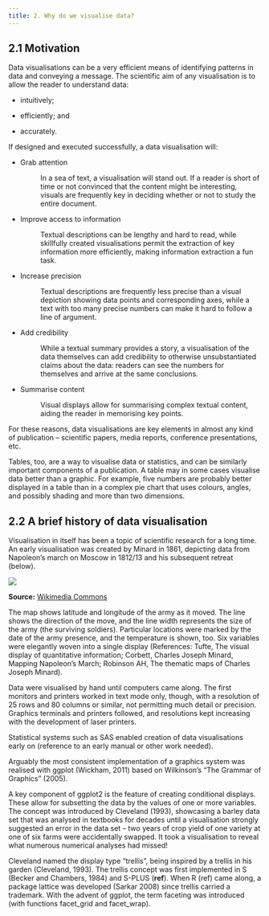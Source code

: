 ```yaml
---
title: 2. Why do we visualise data?
---
```


## 2.1 Motivation

Data visualisations can be a very efficient means of identifying patterns in data and conveying a message. The scientific aim of any visualisation is to allow the reader to understand data:

-   intuitively;

-   efficiently; and

-   accurately. 

If designed and executed successfully, a data visualisation will:

-   

    Grab attention

    :   In a sea of text, a visualisation will stand out. If a reader is short of time or not convinced that the content might be interesting, visuals are frequently key in deciding whether or not to study the entire document.

-   

    Improve access to information

    :   Textual descriptions can be lengthy and hard to read, while skillfully created visualisations permit the extraction of key information more efficiently, making information extraction a fun task.

-   

    Increase precision

    :   Textual descriptions are frequently less precise than a visual depiction showing data points and corresponding axes, while a text with too many precise numbers can make it hard to follow a line of argument.

-   

    Add credibility

    :   While a textual summary provides a story, a visualisation of the data themselves can add credibility to otherwise unsubstantiated claims about the data: readers can see the numbers for themselves and arrive at the same conclusions.

-   

    Summarise content

    :   Visual displays allow for summarising complex textual content, aiding the reader in memorising key points.

For these reasons, data visualisations are key elements in almost any kind of publication -- scientific papers, media reports, conference presentations, etc.

Tables, too, are a way to visualise data or statistics, and can be similarly important components of a publication. A table may in some cases visualise data better than a graphic. For example, five numbers are probably better displayed in a table than in a complex pie chart that uses colours, angles, and possibly shading and more than two dimensions. 

## 2.2 A brief history of data visualisation

Visualisation in itself has been a topic of scientific research for a long time. An early visualisation was created by Minard in 1861, depicting data from Napoleon's march on Moscow in 1812/13 and his subsequent retreat (below).

[![](images/minard.png)](images/minard.png)

::: figure-caption
**Source:** [Wikimedia Commons](https://en.wikipedia.org/wiki/File:Minard.png)
:::

The map shows latitude and longitude of the army as it moved. The line shows the direction of the move, and the line width represents the size of the army (the surviving soldiers). Particular locations were marked by the date of the army presence, and the temperature is shown, too. Six variables were elegantly woven into a single display (References: Tufte, The visual display of quantitative information; Corbett, Charles Joseph Minard, Mapping Napoleon's March; Robinson AH, The thematic maps of Charles Joseph Minard).

Data were visualised by hand until computers came along. The first monitors and printers worked in text mode only, though, with a resolution of 25 rows and 80 columns or similar, not permitting much detail or precision. Graphics terminals and printers followed, and resolutions kept increasing with the development of laser printers.

Statistical systems such as SAS enabled creation of data visualisations early on (reference to an early manual or other work needed).

Arguably the most consistent implementation of a graphics system was realised with ggplot (Wickham, 2011) based on Wilkinson's "The Grammar of Graphics" (2005).

A key component of ggplot2 is the feature of creating conditional displays. These allow for subsetting the data by the values of one or more variables. The concept was introduced by Cleveland (1993), showcasing a barley data set that was analysed in textbooks for decades until a visualisation strongly suggested an error in the data set -- two years of crop yield of one variety at one of six farms were accidentally swapped. It took a visualisation to reveal what numerous numerical analyses had missed!

Cleveland named the display type "trellis", being inspired by a trellis in his garden (Cleveland, 1993). The trellis concept was first implemented in S (Becker and Chambers, 1984) and S-PLUS (**ref**). When R (ref) came along, a package lattice was developed (Sarkar 2008) since trellis carried a trademark. With the advent of ggplot, the term faceting was introduced (with functions facet_grid and facet_wrap).
